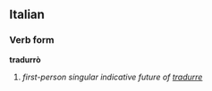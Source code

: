 ==Italian==
===Verb form===
'''tradurrò'''

# ''first-person singular indicative future of [[tradurre]]''